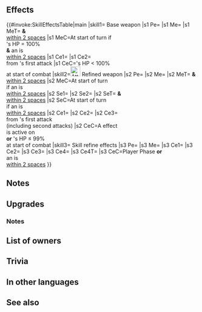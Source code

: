 {{Weapon Infobox
|tagid=SID_フリスト
|weaponName=Hrist
|image=wep_mg248
|weaponType=Green Tome
|might=14
|range=2
|effect=Grants Spd+3. At start of turn, if unit's HP = 100% and unit is within 2 spaces of an ally, deals 1 damage to unit and allies within 2 spaces of unit. If unit's HP < 100% at start of combat, grants Atk/Spd+6 to unit during combat and reduces damage from foe's first attack by 30%.
|cost=400
|exclusive=1
|statModifiers=0,14,3,0,0
|required=Rexcalibur
|intID=2348
|sort=478
|effectRange=2
|value=20
|timingID=29
|abilityID=247
|refinePaths=default
|refineSP=400
|refineMedals=500
|refineDews=200
|upgradedEffect=Grants Spd+3. At start of turn, if unit is within 2 spaces of an ally, grants【Paranoia】and "Special cooldown charge +1 per attack during combat (only highest value applied; does not stack)" to unit and allies within 2 spaces of unit for 1 turn, and deals 1 damage to unit and those allies.<br><br>At start of combat, if unit's HP ≤ 99% or if Penalty is active on unit, grants bonus to unit's Atk/Spd = 10% of unit's Spd at start of combat + 6, deals damage = 20% of unit's Spd (excluding area-of-effect Specials), and reduces damage from foe's first attack by 30% during combat ("first attack" normally means only the first strike; for effects that grant "unit attacks twice," it means the first and second strikes).<br><br>【Paranoia】<br>At start of combat, if unit's HP ≤ 99%, grants Atk+5 to unit during combat, and also, if unit initiates combat, unit can make a follow-up attack before foe's next attack.<br><br>At start of combat, if unit's HP ≤ 99%, if foe initiates combat, and if either that foe's Range = unit's Range or number of Penalty effects active on foe excluding stat penalties ≥ 3, unit can counterattack before foe's first attack (excluding when unit's Savior effect triggers).
|refineStatsSkill1=0,0,0,0,0
|effectSkill1=Enables【Canto (Rem.; Min １)】.<br>Accelerates Special trigger (cooldown count-1).<br><br>If unit initiates combat or is within 2 spaces of an ally, grants Atk/Spd+6 to unit, deals damage = damage dealt to unit × 2, + 5 (max 21; excluding area-of-effect Specials), and neutralizes effects that guarantee foe's follow-up attacks and effects that prevent unit's follow-up attacks during combat.<br><br>【Canto (Rem.; Min １)】<br>After an attack, Assist skill, or structure destruction, unit can move spaces = any movement not already used that turn (min. １; if unit used a movement skill that warped them, unit can move １ space(s)).<br>(Once per turn. Only highest value applied. Does not stack.)
|properties=
}}
==Effects==
{{#invoke:SkillEffectsTable|main
|skill1={{SCi|weapon}} Base weapon
|s1 Pe={{Eft|Stat Boosts|Spd|3}}
|s1 Me={{Eft|Damage|1}}
|s1 MeT={{Tgt|Unit}} '''&''' {{Tgt|Allies}}<br>[[within 2 spaces]]
|s1 MeC=At start of turn if<br>{{Tgt|Unit}}'s HP = 100%<br>'''&''' an {{Tgt|Ally}} is<br>[[within 2 spaces]]
|s1 Ce1={{Eft|Temporary buffs|Atk/Spd|6}}
|s1 Ce2={{Eft|Damage Reduction|30%}}<br>from {{Tgt|Foe}}'s first attack
|s1 CeC={{Tgt|Unit}}'s HP < 100%<br>at start of combat
|skill2=[[File:Attack Plus W.png|x26px|class=inline-icon]] Refined weapon
|s2 Pe={{Eft|Stat Boosts|Spd|3}}
|s2 Me={{Eft|Damage|1}}
|s2 MeT={{Tgt|Unit}} '''&''' {{Tgt|Allies}}<br>[[within 2 spaces]]
|s2 MeC=At start of turn<br>if an {{Tgt|Ally}} is<br>[[within 2 spaces]]
|s2 Se1={{SEt|Paranoia}}
|s2 Se2={{SEt|Special Cooldown Charge +1}}
|s2 SeT={{Tgt|Unit}} '''&''' {{Tgt|Allies}}<br>[[within 2 spaces]]
|s2 SeC=At start of turn<br>if an {{Tgt|Ally}} is<br>[[within 2 spaces]]
|s2 Ce1={{Eft|Temporary buffs|Atk/Spd|10% of {{Tgt|Unit}}'s Spd<br>at start of combat, +6}}
|s2 Ce2={{Eft|Damage Boost|20% of {{Tgt|Unit}}'s Spd}}
|s2 Ce3={{Eft|Damage Reduction|30%}}<br>from {{Tgt|Foe}}'s first attack<br>(including second attacks)
|s2 CeC=A {{Kp|Penalty}} effect<br>is active on {{Tgt|Unit}}<br>'''or''' {{Tgt|Unit}}'s HP ≤ 99%<br>at start of combat
|skill3={{Si|Hrist|refine=Skill1}} Skill refine effects
|s3 Pe={{Eft|Accelerates Special}}
|s3 Me={{Eft|Canto|Rem.; Min 1}}
|s3 Ce1={{Eft|Temporary buffs|Atk/Spd|6}}
|s3 Ce2={{Eft|Damage Boost|damage dealt to {{Tgt|Unit}}<br>at start of combat x 2, +5|max=21}}
|s3 Ce3={{Eft|Neutralize Prevent Follow-Ups}}
|s3 Ce4={{Eft|Neutralize Guaranteed Follow-Ups}}
|s3 Ce4T={{Tgt|Foe}}
|s3 CeC=Player Phase '''or'''<br>an {{Tgt|Ally}} is<br>[[within 2 spaces]]
}}

==Notes==
{{DamageToUnit}}
{{Temporary buffs}}
{{DamagePercentageReduction}}
==Upgrades==
{{Weapon Upgrade List}}
===Notes===
{{Paranoia|name=Refined Hrist}}
{{Special Cooldown Charge +1|name=Refined Hrist}}
{{DamageBoost|name=Refined Hrist}}
{{Canto|Rem.; Min 1|name={{St|Hrist|refine=Skill1}}}}
{{IfUnitInitiates}}
{{Follow-up effect neutralization|name={{St|Hrist|refine=Skill1}}}}
==List of owners==
{{Skill Hero List}}
==Trivia==
{{NorseMyth|is the name of a valkyrie meaning "the quaking one".}}
==In other languages==
{{OtherLanguages
|japanese=フリスト
|german=Hrist
|spanishEU=Hrist
|spanishLA=Hrist
|french=Hrist
|italian=Hrist
|chineseTW=荷瑞絲特
|portuguese=Hrist
}}
==See also==
{{See also skills|cond=(Description LIKE '%If unit_s HP < 100%' OR Description LIKE '%if unit_s HP ≤ 99%' OR Description LIKE '%【Paranoia】%' OR Description LIKE '%at start of turn%deals 1 damage%to unit and allies within _ spaces%') and Exclusive='1'}}
{{Weapons Navbox}}